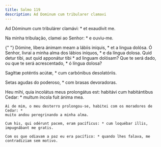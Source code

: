 ```yaml
---
title: Salmo 119
description: Ad Dominum cum tribularer clamavi
---
```


<div class="side-by-side not-content">

Ad Dóminum cum tribulárer clamávi: \* et exaudívit me.</span>

Na minha tribulação, clamei ao Senhor: \* e ouviu-me.

{" "}
<span>
  Dómine, líbera ánimam meam a lábiis iníquis, * et a lingua dolósa. Ó Senhor,
  livrai a minha alma dos lábios iníquos, * e da língua dolosa. Quid detur tibi,
  aut quid apponátur tibi * ad linguam dolósam?
</span>
Que te será dado, ou que te será acrescentado, * ó língua dolosa?

Sagíttæ poténtis acútæ, \* cum carbónibus desolatóriis.

Setas agudas do poderoso, \* com brasas devoradoras.

  <span>
    Heu mihi, quia incolátus meus prolongátus est: habitávi cum habitántibus
    Cedar: * multum íncola fuit ánima mea.
 
    Ai de mim, o meu desterro prolongou-se, habitei com os moradores de Cedar: *
    muito andou peregrinando a minha alma.
 
    Cum his, qui odérunt pacem, eram pacíficus: * cum loquébar illis,
    impugnábant me gratis.
 
    Com os que odiavam a paz eu era pacífico: * quando lhes falava, me
    contradiziam sem motivo.

</div>
